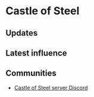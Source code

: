 # Castle of Steel

## Updates


<Updates channel="1015697465132994611" />

## Latest influence


<AeternumMap name="Castle of Steel" />

## Communities

- [Castle of Steel server Discord](https://discord.gg/HtdVNBW3Qm)
